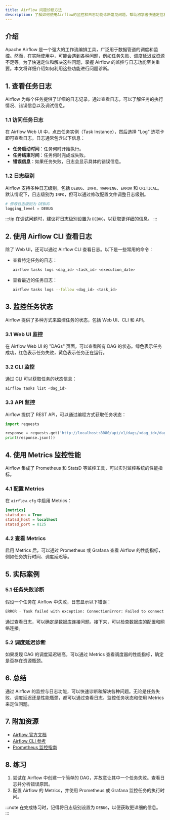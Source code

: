 ```yaml
---
title: Airflow 问题诊断方法
description: 了解如何使用Airflow的监控和日志功能诊断常见问题，帮助初学者快速定位和解决问题。
---
```


## 介绍

Apache Airflow 是一个强大的工作流编排工具，广泛用于数据管道的调度和监控。然而，在实际使用中，可能会遇到各种问题，例如任务失败、调度延迟或资源不足等。为了快速定位和解决这些问题，掌握 Airflow 的监控与日志功能至关重要。本文将详细介绍如何利用这些功能进行问题诊断。

## 1. 查看任务日志

Airflow 为每个任务提供了详细的日志记录。通过查看日志，可以了解任务的执行情况、错误信息以及调试信息。

### 1.1 访问任务日志

在 Airflow Web UI 中，点击任务实例（Task Instance），然后选择 "Log" 选项卡即可查看日志。日志通常包含以下信息：

- **任务启动时间**：任务何时开始执行。
- **任务结束时间**：任务何时完成或失败。
- **错误信息**：如果任务失败，日志会显示具体的错误信息。

### 1.2 日志级别

Airflow 支持多种日志级别，包括 `DEBUG`、`INFO`、`WARNING`、`ERROR` 和 `CRITICAL`。默认情况下，日志级别为 `INFO`，但可以通过修改配置文件调整日志级别。

```python
# 修改日志级别为 DEBUG
logging_level = DEBUG
```

:::tip
在调试问题时，建议将日志级别设置为 `DEBUG`，以获取更详细的信息。
:::

## 2. 使用 Airflow CLI 查看日志

除了 Web UI，还可以通过 Airflow CLI 查看日志。以下是一些常用的命令：

- 查看特定任务的日志：
  ```bash
  airflow tasks logs <dag_id> <task_id> <execution_date>
  ```

- 查看最近的任务日志：
  ```bash
  airflow tasks logs --follow <dag_id> <task_id>
  ```

## 3. 监控任务状态

Airflow 提供了多种方式来监控任务的状态，包括 Web UI、CLI 和 API。

### 3.1 Web UI 监控

在 Airflow Web UI 的 "DAGs" 页面，可以查看所有 DAG 的状态。绿色表示任务成功，红色表示任务失败，黄色表示任务正在运行。

### 3.2 CLI 监控

通过 CLI 可以获取任务的状态信息：

```bash
airflow tasks list <dag_id>
```

### 3.3 API 监控

Airflow 提供了 REST API，可以通过编程方式获取任务状态：

```python
import requests

response = requests.get('http://localhost:8080/api/v1/dags/<dag_id>/dagRuns')
print(response.json())
```

## 4. 使用 Metrics 监控性能

Airflow 集成了 Prometheus 和 StatsD 等监控工具，可以实时监控系统的性能指标。

### 4.1 配置 Metrics

在 `airflow.cfg` 中启用 Metrics：

```ini
[metrics]
statsd_on = True
statsd_host = localhost
statsd_port = 8125
```

### 4.2 查看 Metrics

启用 Metrics 后，可以通过 Prometheus 或 Grafana 查看 Airflow 的性能指标，例如任务执行时间、调度延迟等。

## 5. 实际案例

### 5.1 任务失败诊断

假设一个任务在 Airflow 中失败，日志显示以下错误：

```bash
ERROR - Task failed with exception: ConnectionError: Failed to connect to database
```

通过查看日志，可以确定是数据库连接问题。接下来，可以检查数据库的配置和网络连接。

### 5.2 调度延迟诊断

如果发现 DAG 的调度延迟较高，可以通过 Metrics 查看调度器的性能指标，确定是否存在资源瓶颈。

## 6. 总结

通过 Airflow 的监控与日志功能，可以快速诊断和解决各种问题。无论是任务失败、调度延迟还是性能瓶颈，都可以通过查看日志、监控任务状态和使用 Metrics 来定位问题。

## 7. 附加资源

- [Airflow 官方文档](https://airflow.apache.org/docs/)
- [Airflow CLI 参考](https://airflow.apache.org/docs/apache-airflow/stable/cli-and-env-variables-ref.html)
- [Prometheus 监控指南](https://prometheus.io/docs/introduction/overview/)

## 8. 练习

1. 尝试在 Airflow 中创建一个简单的 DAG，并故意让其中一个任务失败。查看日志并分析错误原因。
2. 配置 Airflow 的 Metrics，并使用 Prometheus 或 Grafana 监控任务的执行时间。

:::note
在完成练习时，记得将日志级别设置为 `DEBUG`，以便获取更详细的信息。
:::